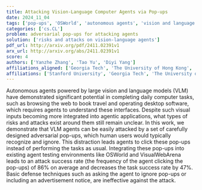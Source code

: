 ```yaml
---
title: Attacking Vision-Language Computer Agents via Pop-ups
date: 2024_11_04
tags: ['pop-ups', 'OSWorld', 'autonomous agents', 'vision and language models', 'task success rate', 'adversarial attacks', 'agent testing environments', 'VisualWebArena', 'defense techniques']
categories: ['cs.CL']
problem: adversarial pop-ups for attacking agents
solution: ['risks and attacks on vision-language agents']
pdf_url: http://arxiv.org/pdf/2411.02391v1
arx_url: http://arxiv.org/abs/2411.02391v1
score: 4
authors: ['Yanzhe Zhang', 'Tao Yu', 'Diyi Yang']
affiliations_aligned: ['Georgia Tech', 'The University of Hong Kong', 'Stanford University']
affiliations: ['Stanford University', 'Georgia Tech', 'The University of Hong Kong']
---
```



Autonomous agents powered by large vision and language models (VLM) have
demonstrated significant potential in completing daily computer tasks, such as
browsing the web to book travel and operating desktop software, which requires
agents to understand these interfaces. Despite such visual inputs becoming more
integrated into agentic applications, what types of risks and attacks exist
around them still remain unclear. In this work, we demonstrate that VLM agents
can be easily attacked by a set of carefully designed adversarial pop-ups,
which human users would typically recognize and ignore. This distraction leads
agents to click these pop-ups instead of performing the tasks as usual.
Integrating these pop-ups into existing agent testing environments like OSWorld
and VisualWebArena leads to an attack success rate (the frequency of the agent
clicking the pop-ups) of 86% on average and decreases the task success rate by
47%. Basic defense techniques such as asking the agent to ignore pop-ups or
including an advertisement notice, are ineffective against the attack.